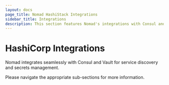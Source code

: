 ```yaml
---
layout: docs
page_title: Nomad HashiStack Integrations
sidebar_title: Integrations
description: This section features Nomad's integrations with Consul and Vault.
---
```


# HashiCorp Integrations

Nomad integrates seamlessly with Consul and Vault for service discovery and secrets management.

Please navigate the appropriate sub-sections for more information.
